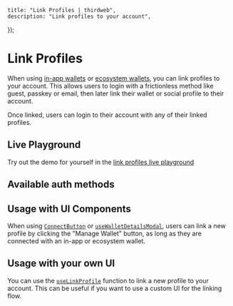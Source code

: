 	title: "Link Profiles | thirdweb",
	description: "Link profiles to your account",
});

# Link Profiles

When using [in-app wallets](/react/v5/in-app-wallet/get-started) or [ecosystem wallets](/react/v5/ecosystem-wallets/get-started), you can link profiles to your account. This allows users to login with a frictionless method like guest, passkey or email, then later link their wallet or social profile to their account.

Once linked, users can login to their account with any of their linked profiles.

## Live Playground

Try out the demo for yourself in the [link profiles live playground](https://playground.thirdweb.com/connect/in-app-wallet)

<Stack>

<ArticleIconCard
	title="Try the demo"
	icon={ExternalLink}
	href="https://playground.thirdweb.com/connect/in-app-wallet"
	description="See the SDK in action on the live playground"
/>
</Stack>

## Available auth methods

<AuthList />

## Usage with UI Components

When using [`ConnectButton`](/references/typescript/v5/ConnectButton) or [`useWalletDetailsModal`](/references/typescript/v5/useWalletDetailsModal), users can link a new profile by clicking the "Manage Wallet" button, as long as they are connected with an in-app or ecosystem wallet.

## Usage with your own UI

You can use the [`useLinkProfile`](/references/typescript/v5/useLinkProfile) function to link a new profile to your account. This can be useful if you want to use a custom UI for the linking flow.

<Stack>

<ArticleIconCard
	title="useLinkProfile"
	icon={ReactIcon}
	href="/references/typescript/v5/useLinkProfile"
	description="Hook to link a new profile to your account"
/>
</Stack>

